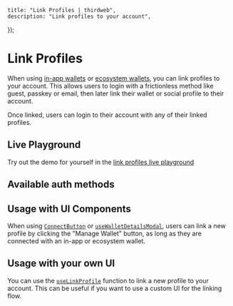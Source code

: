 	title: "Link Profiles | thirdweb",
	description: "Link profiles to your account",
});

# Link Profiles

When using [in-app wallets](/react/v5/in-app-wallet/get-started) or [ecosystem wallets](/react/v5/ecosystem-wallets/get-started), you can link profiles to your account. This allows users to login with a frictionless method like guest, passkey or email, then later link their wallet or social profile to their account.

Once linked, users can login to their account with any of their linked profiles.

## Live Playground

Try out the demo for yourself in the [link profiles live playground](https://playground.thirdweb.com/connect/in-app-wallet)

<Stack>

<ArticleIconCard
	title="Try the demo"
	icon={ExternalLink}
	href="https://playground.thirdweb.com/connect/in-app-wallet"
	description="See the SDK in action on the live playground"
/>
</Stack>

## Available auth methods

<AuthList />

## Usage with UI Components

When using [`ConnectButton`](/references/typescript/v5/ConnectButton) or [`useWalletDetailsModal`](/references/typescript/v5/useWalletDetailsModal), users can link a new profile by clicking the "Manage Wallet" button, as long as they are connected with an in-app or ecosystem wallet.

## Usage with your own UI

You can use the [`useLinkProfile`](/references/typescript/v5/useLinkProfile) function to link a new profile to your account. This can be useful if you want to use a custom UI for the linking flow.

<Stack>

<ArticleIconCard
	title="useLinkProfile"
	icon={ReactIcon}
	href="/references/typescript/v5/useLinkProfile"
	description="Hook to link a new profile to your account"
/>
</Stack>

